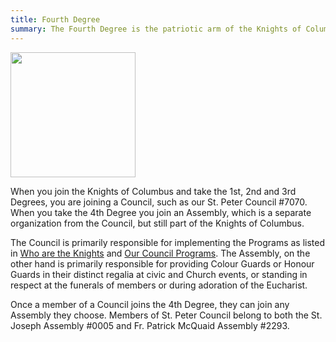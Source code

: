 ```yaml
---
title: Fourth Degree
summary: The Fourth Degree is the patriotic arm of the Knights of Columbus
---
```

<Image  src="/img/4th_degree-clr.png"  float="right"  width="200" />

When you join the Knights of Columbus and take the 1st, 2nd and 3rd Degrees, you are joining a Council, such as our St. Peter Council #7070.  When you take the 4th Degree you join an Assembly, which is a separate organization from the Council, but still part of the Knights of Columbus.  

The Council is primarily responsible for implementing the Programs as listed in [Who are the Knights](/Membership/WhoAreTheKnights) and [Our Council Programs](/Programs).  The Assembly, on the other hand is primarily responsible for providing Colour Guards or Honour Guards in their distinct regalia at civic and Church events, or standing in respect at the funerals of members or during adoration of the Eucharist.

Once a member of a Council joins the 4th Degree, they can join any Assembly they choose.  Members of St. Peter Council belong to both the St. Joseph Assembly #0005 and Fr. Patrick McQuaid Assembly #2293.


<Card  image="/img/4th_degree-clr.png"  link="/OtherPages/FourthDegreeEmblem"  picPos="top"  title="The Origin of the Fourth Degree Emblem"  width="fit-content"  maxWidth="fit-content" />


